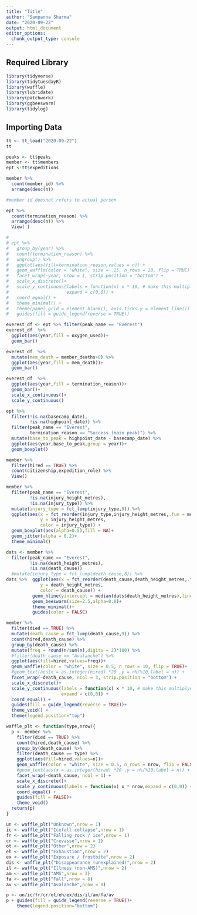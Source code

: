 ```yaml
---
title: "Title"
author: "Sampanna Sharma"
date: "2020-09-22"
output: html_document
editor_options: 
  chunk_output_type: console
---
```


## Required Library 
```r
library(tidyverse)
library(tidytuesdayR)
library(waffle)
library(lubridate)
library(patchwork)
library(ggbeeswarm)
library(tidylog)
```

## Importing Data
```r
tt <- tt_load("2020-09-22")
tt
```


```r
peaks <- tt$peaks
member <- tt$members
ept <-tt$expeditions
```

```r
member %>% 
  count(member_id) %>% 
  arrange(desc(n))

#member id doesnot refers to actual person
```

```r
ept %>% 
  count(termination_reason) %>% 
  arrange(desc(n)) %>% 
  View( )
```

```r
# 
# ept %>% 
#   group_by(year) %>% 
#   count(termination_reason) %>%
#   ungroup() %>% 
#   ggplot(aes(fill=termination_reason,values = n)) +
#   geom_waffle(color = "white", size = .25, n_rows = 10, flip = TRUE)+
#   facet_wrap(~year, nrow = 1, strip.position = "bottom") +
#   scale_x_discrete()+
#   scale_y_continuous(labels = function(x) x * 10, # make this multiplyer the same as n_rows
#                      expand = c(0,0)) +
#   coord_equal() +
#   theme_minimal() +
#   theme(panel.grid = element_blank(), axis.ticks.y = element_line()) +
#   guides(fill = guide_legend(reverse = TRUE))

```

```r
everest_df <- ept %>% filter(peak_name == "Everest")
everest_df  %>% 
  ggplot(aes(year,fill = oxygen_used))+
  geom_bar()

everest_df  %>% 
  mutate(mem_death = member_deaths>0) %>% 
  ggplot(aes(year,fill = mem_death))+
  geom_bar()

everest_df  %>% 
  ggplot(aes(year,fill = termination_reason))+
  geom_bar()+
  scale_x_continuous()+
  scale_y_continuous()
```

```r
ept %>% 
  filter(!is.na(basecamp_date),
         !is.na(highpoint_date)) %>% 
  filter(peak_name == "Everest",
         termination_reason == "Success (main peak)") %>% 
  mutate(base_to_peak = highpoint_date - basecamp_date) %>%
  ggplot(aes(year,base_to_peak,group = year))+
  geom_boxplot()

```

```r
member %>% 
  filter(hired == TRUE) %>% 
  count(citizenship,expedition_role) %>% 
  View()
```

```r
member %>% 
  filter(peak_name == "Everest",
         !is.na(injury_height_metres),
         !is.na(injury_type)) %>%
  mutate(injury_type = fct_lump(injury_type,8)) %>% 
  ggplot(aes(x = fct_reorder(injury_type,injury_height_metres,.fun = median),
             y = injury_height_metres,
             color = injury_type)) +
  geom_boxplot(aes(alpha=0.5),fill = NA)+
  geom_jitter(alpha = 0.2)+
  theme_minimal()
```

```r
dats <- member %>% 
  filter(peak_name == "Everest",
         !is.na(death_height_metres),
         !is.na(death_cause))
  #mutate(injury_type = fct_lump(death_cause,8)) %>% 
dats %>%  ggplot(aes(x = fct_reorder(death_cause,death_height_metres,.fun = median),
             y = death_height_metres,
             color = death_cause)) +
          geom_hline(yintercept = median(dats$death_height_metres),linetype="dotted")+
          geom_beeswarm(size=2.5,alpha=0.8)+
          theme_minimal()+
          guides(color = FALSE)
```


```r
member %>% 
  filter(died == TRUE) %>%  
  mutate(death_cause = fct_lump(death_cause,9)) %>% 
  count(hired,death_cause) %>%
  group_by(death_cause) %>% 
  mutate(freq = round(n/sum(n),digits = 2)*100) %>% 
  #filter(death_cause == "Avalanche") %>% 
  ggplot(aes(fill=hired,values=freq))+
  geom_waffle(color = "white", size = 0.5, n_rows = 10, flip = TRUE)+
  #geom_text(aes(x = as.integer(hired) *20 ,y = n%/%10,label = n)) +
  facet_wrap(~death_cause, ncol = 3, strip.position = "bottom") +
  scale_x_discrete()+
  scale_y_continuous(labels = function(x) x * 10, # make this multiplyer the same as n_rows
                     expand = c(0,0)) +
  coord_equal() +
  guides(fill = guide_legend(reverse = TRUE))+
  theme_void() +
  theme(legend.position="top")
```

```r
waffle_plt <- function(type,nrow){
  p <- member %>% 
    filter(died == TRUE) %>%  
    count(hired,death_cause) %>%
    group_by(death_cause) %>% 
    filter(death_cause == type) %>% 
    ggplot(aes(fill=hired,values=n))+
    geom_waffle(color = "white", size = 0.5, n_rows = nrow, flip = FALSE)+
    #geom_text(aes(x = as.integer(hired) *20 ,y = n%/%10,label = n)) +
    facet_wrap(~death_cause, ncol = 1) +
    scale_x_discrete()+
    scale_y_continuous(labels = function(x) x * nrow,expand = c(0,0)) +
    coord_equal() +
    guides(fill = FALSE)+
    theme_void() 
  return(p)
}
```

```r
un <- waffle_plt("Unknown",nrow = 1)
ic <- waffle_plt("Icefall collapse",nrow = 1)
fr <- waffle_plt("Falling rock / ice",nrow = 1)
cr <- waffle_plt("Crevasse",nrow = 1)
ot <- waffle_plt("Other",nrow = 2)
eh <- waffle_plt("Exhaustion",nrow = 2)
ex <- waffle_plt("Exposure / frostbite",nrow = 2)
dis <- waffle_plt("Disappearance (unexplained)",nrow = 2)
il <- waffle_plt("Illness (non-AMS)",nrow = 2)
am <- waffle_plt("AMS",nrow = 3)
fa <- waffle_plt("Fall",nrow = 8)
av <- waffle_plt("Avalanche",nrow = 8)

p <- un/ic/fr/cr/ot/eh/ex/dis/il/am/fa/av
p + guides(fill = guide_legend(reverse = TRUE))+ 
    theme(legend.position="bottom")
```

  